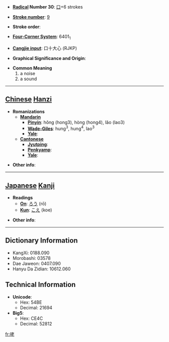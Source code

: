 * '''[[Wiktionary:Chinese radical index| Radical]] Number 30''': [[Wiktionary:Chinese radical index 口|口]]+6 strokes

* '''[[Wiktionary:Chinese total strokes index|Stroke number]]''': [[Wiktionary:Chinese total strokes index 9|9]]

* '''Stroke order''': 

* '''[[Wiktionary:Chinese four corner index|Four-Corner System]]''': 6401<sub>1</sub>

* '''[[Wiktionary:Chinese Cangjie index|Cangjie input]]''': 口十大心 (RJKP)

* '''Graphical Significance and Origin''': 

* '''Common Meaning'''
*#a noise
*# a sound


----

== [[Chinese]] [[Hanzi]] ==

* '''Romanizations'''
** '''[[Mandarin]]'''
*** '''[[Pinyin]]''': hǒng (hong3), hòng (hong4), lǎo (lao3)
*** '''[[Wade-Giles]]''': hung<sup>3</sup>, hung<sup>4</sup>, lao<sup>3</sup>
*** '''[[Yale]]''': 
** '''[[Cantonese]]'''
*** '''[[Jyutping]]''':
*** '''[[Penkyamp]]''': 
*** '''[[Yale]]''': 

* '''Other info''': 

----

== [[Japanese]] [[Kanji]] ==

* '''Readings'''
** '''[[On]]''': [[ろう]] (rō)
** '''[[Kun]]''': [[こえ]] (koe)

* '''Other info''':  

----

== Dictionary Information ==

* KangXi: 0188.090
* Morobashi: 03578
* Dae Jaweon: 0407.090
* Hanyu Da Zidian: 10612.060

== Technical Information ==

* '''Unicode''':
** Hex: 54BE
** Decimal: 21694
* '''Big5''':
** Hex: CE4C
** Decimal: 52812

[[fr:咾]]